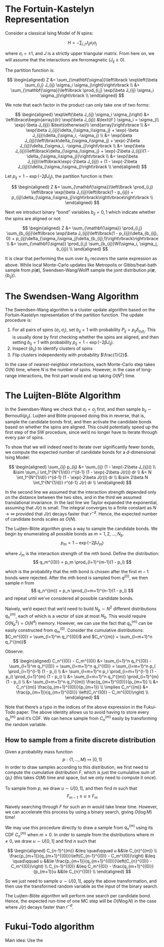 # The Fortuin-Kastelyn Representation

Consider a classical Ising Model of $N$ spins:

$$H = - \sum_{i,j} J_{ij}\sigma_i\sigma_j$$

where $\sigma_i = \pm 1$, and $J$ is a strictly upper triangular matrix. From
here on, we will assume that the interactions are ferromagnetic ($J_{ij} \geq 0$).

The partition function is:

$$
\begin{aligned}
    Z &= \sum_{\mathbf{\sigma}}\left\lbrack \exp\left(\beta \sum_{i,j} J_{ij} \sigma_i \sigma_j\right)\right\rbrack \\
      &= \sum_{\mathbf{\sigma}}\left\lbrack \prod_{i,j} \exp(\beta J_{ij} \sigma_i \sigma_j)\right\rbrack \\
\end{aligned}
$$

We note that each factor in the product can only take one of two forms:

$$
\begin{aligned}
\exp\left(\beta J_{ij} \sigma_i \sigma_j\right) &= \left\lbrace\begin{array}{lr}
        \exp(\beta J_{ij}) &\text{if } \sigma_i = \sigma_j\\
        \exp(-\beta J_{ij}) &\text{otherwise}\\
      \end{array}\right\rbrace \\
      &= \exp(\beta J_{ij})\delta_{\sigma_i\sigma_j} + \exp(-\beta J_{ij})\delta_{\sigma_i, -\sigma_j} \\
      &= \exp(\beta J_{ij})\left\lbrack\delta_{\sigma_i\sigma_j} + \exp(-2\beta J_{ij})\delta_{\sigma_i, -\sigma_j}\right\rbrack \\
      &= \exp(\beta J_{ij})\left\lbrack\delta_{\sigma_i\sigma_j} + \exp(-2\beta J_{ij})(1 - \delta_{\sigma_i\sigma_j})\right\rbrack \\
      &= \exp(\beta J_{ij})\left\lbrack\exp(-2\beta J_{ij}) + (1 - \exp(-2\beta J_{ij}))\delta_{\sigma_i\sigma_j}\right\rbrack \\
\end{aligned}
$$

Let $p_{ij} = 1 - \exp(-2\beta J_{ij})$, the partition function is then:

$$
\begin{aligned}
  Z &= \sum_{\mathbf{\sigma}}\left\lbrack \prod_{i,j} \left\lbrace \exp(\beta J_{ij})\left\lbrack(1 - p_{ij}) + p_{ij}\delta_{\sigma_i\sigma_j}\right\rbrack\right\rbrace\right\rbrack \\
\end{aligned}
$$

Next we introduct binary "bond" variables $b_{ij} = 0, 1$ which indicate whether
the spins are aligned or not:

$$
\begin{aligned}
  Z &= \sum_{\mathbf{\sigma}} \prod_{i,j} \sum_{b_{ij}}\left\lbrace \exp(\beta J_{ij})\left\lbrack(1 - p_{ij})\delta_{b_{ij}, 0} + p_{ij}\delta_{\sigma_i\sigma_j}\delta_{b_{ij},1}\right\rbrack\right\rbrace \\
    &= \sum_{\mathbf{\sigma}} \prod_{i,j} \sum_{b_{ij}}W(\sigma_i, \sigma_j, b_{ij}) \\
\end{aligned}
$$

It is clear that performing the sum over $b_{ij}$ recovers the same expression as above.
While local Monte-Carlo updates like Metropolis or Gibbs/heat-bath sample from $p(\mathbf{\sigma})$,
Swendsen-Wang/Wolff sample the joint distribution $p(\mathbf{\sigma}, \lbrace b_{ij}\rbrace)$.

\newpage

# The Swendsen-Wang Algorithm

The Swendsen-Wang algorithm is a cluster update algorithm based on the Fortuin-Kastelyn
representation of the partition function. The update procedure is:

1. For all pairs of spins $(\sigma_i, \sigma_j)$, set $b_{ij} = 1$ with probability
   $P_{ij} = p_{ij} \delta_{\sigma_i\sigma_j}$. This is usually done by first checking
   whether the spins are aligned, and then setting $b_{ij} = 1$ with probability
   $p_{ij} = 1 - \exp(-2\beta J_{ij})$.
2. Inspect $\lbrace b_{ij}\rbrace$ to identify clusters of spins
3. Flip clusters independently with probability $\frac{1}{2}$.

In the case of nearest-neighbor interactions, each Monte-Carlo step takes $O(N)$ time,
where $N$ is the number of spins. However, in the case of long-range interactions,
the first part would end up taking $O(N^2)$ time.

# The Luijten-Bl&ouml;te Algorithm

<!-- Noticed that $P_{ij} = p_{ij} \delta_{\sigma_i\sigma_j} = p(b_{ij} = 1 | \sigma_i, \sigma_j) = p(b_{ij} = 1 | \sigma_i = \sigma_j) p(\sigma_i = \sigma_j | \sigma_i, \sigma_j)$ -->

In the Swendsen-Wang we check that $\sigma_i = \sigma_j$ first, and then sample
$b_{ij} \sim \text{Bernoulli}(p_{ij})$. Luijten and Bl&ouml;te proposed doing
this in reverse, that is, sample the candidate bonds first, and then activate the
candidate bonds based on whether the spins are aligned. This could potentially
speed up the first step of the SW procedure, since we'd no longer have to
iterate through every pair of spins.

To show that we will indeed need to iterate over significantly fewer bonds,
we compute the expected number of candidate bonds for a $d$-dimensional Ising Model:

$$
\begin{aligned}
  \sum_{ij} p_{ij} &= \sum_{ij} (1 - \exp(-2\beta J_{ij})) \\
  &\sim \sum_i \int_1^{N^{1/d}} r^{d-1} (1 - \exp(-2\beta J(r))) dr \\
  &= N \int_1^{N^{1/d}} r^{d-1} (1 - \exp(-2\beta J(r))) dr \\
  &\sim 2\beta N \int_1^{N^{1/d}} r^{d-1} J(r) dr \\
\end{aligned}
$$

In the second line we assumed that the interaction strength depended only on the
distance between the two sites, and in the third we assumed translational invariance.
In the last line we Taylor expanded the exponential, assuming that $J(r)$ is small.
The integral converges to a finite constant as $N\rightarrow \infty$ provided
that $J(r)$ decays faster that $r^{-d}$. Hence, the expected number of candidate
bonds scales as $O(N)$. \cite{lb, ft}

The Luijten-Bl&ouml;te algorithm gives a way to sample the candidate bonds. We begin
by enumerating all possible bonds as $m = 1, 2, \ldots, N_b$.
$$p_m = 1 - \exp(-2\beta J_m)$$

where $J_m$ is the interaction strength of the $m$th bond.
Define the distribution:
$$ q_m^{(0)} = p_m \prod_{l=1}^{m-1}(1 - p_l) $$

which is the probability that the $m$th bond is chosen after the first $m-1$
bonds were rejected. After the $m$th bond is sampled from $q^{(0)}$, we then sample
$n$ from
$$ q_n^{(m)} = p_n \prod_{l=m+1}^{n-1}(1 - p_l) $$
and repeat until we've considered all possible candidate bonds.

Naively, we'd expect that we'd need to build $N_b \sim N^2$ different
distributions $q_n^{(m)}$, each of which is a vector of size at most $N_b$.
This would require $O(N_b^2) = O(N^4)$ memory. However, we can use the fact that
$q_n^{(m)}$ can be easily constructed from $q_m^{(0)}$. Consider the cumulative
distributions: $C_m^{(0)} = \sum_{l=1}^m q_l^{(0)}$ and $C_n^{(m)} = \sum_{l=m+1}^n q_l^{(m)}$

Observe:

$$
\begin{aligned}
  C_n^{(0)} - C_m^{(0)} &= \sum_{l=1}^n q_l^{(0)} - \sum_{l=1}^m q_l^{(0)}
  = \sum_{l=m+1}^n q_l^{(0)}
  = \sum_{l=m+1}^n p_l \prod_{i=1}^{l-1} (1 - p_i) \\
  &= \sum_{l=m+1}^n p_l \prod_{i=m+1}^{l-1} (1 - p_i) \prod_{i=1}^{m} (1 - p_i) \\
  &= \sum_{l=m+1}^n q_l^{(m)} \prod_{i=1}^{m} (1 - p_i) \\
  &= \sum_{l=m+1}^n q_l^{(m)} \frac{q_{m+1}^{(0)}}{p_{m+1}} \\
  &= C_n^{(m)} \frac{q_{m+1}^{(0)}}{p_{m+1}} \\
  \implies C_n^{(m)} &= \frac{p_{m+1}}{q_{m+1}^{(0)}} \left(C_n^{(0)} - C_m^{(0)}\right) \\
\end{aligned}
$$

Note that there's a typo in the indices of the above expression in the Fukui-Todo paper.
The above identity allows us to avoid having to store every $q_n^{(m)}$ and it's CDF.
We can hence sample from $C_n^{(m)}$ easily by transforming the random variable.

## How to sample from a finite discrete distribution

Given a probability mass function $$p: \{1, \ldots, M\} \mapsto [0, 1]$$
In order to draw samples according to this distribution, we first need to compute
the cumulative distribution $F$, which is just the cumulative sum of $\{p_i\}$
(this takes $O(M)$ time and space, but we only need to compute it once).

To sample from $p$, we draw $u \sim U[0,1]$, and then find $m$ such that
$$F_{m-1}\leq u \le F_m$$

Naively searching through $F$ for such an $m$ would take linear time. However,
we can accelerate this process by using a binary search, giving $O(\log M)$ time!

We may use this procedure directly to draw a sample from $q_n^{(m)}$ using its
CDF $C_n^{(m)}$ when $m=0$. In order to sample from the distributions where $m \neq 0$,
we draw $u \sim U[0, 1]$ and find $n$ such that

$$
\begin{aligned}
  C_{n-1}^{(m)} &\leq \quad\qquad u &&\le C_{n}^{(m)} \\
  \frac{p_{m+1}}{q_{m+1}^{(0)}}\left(C_{n-1}^{(0)} - C_m^{(0)}\right) &\leq \quad\qquad u &&\le \frac{p_{m+1}}{q_{m+1}^{(0)}}\left(C_{n}^{(0)} - C_m^{(0)}\right) \\
  C_{n-1}^{(0)} &\leq C_m^{(0)} - \frac{q_{m+1}^{(0)}}{p_{m+1}}u &&\le C_{n}^{(0)} \\
\end{aligned}
$$

So we just need to sample $u \sim U[0, 1]$, apply the above transformation, and then
use the transformed random variable as the input of the binary search.

The Luijten-Bl&ouml;te algorithm will perform one search per candidate bond. Hence,
the expected run-time of one MC step will be $O(N\log N)$ in the case where $J(r)$ decays
faster than $r^{-d}$.


# Fukui-Todo algorithm

Main idea: Use the
